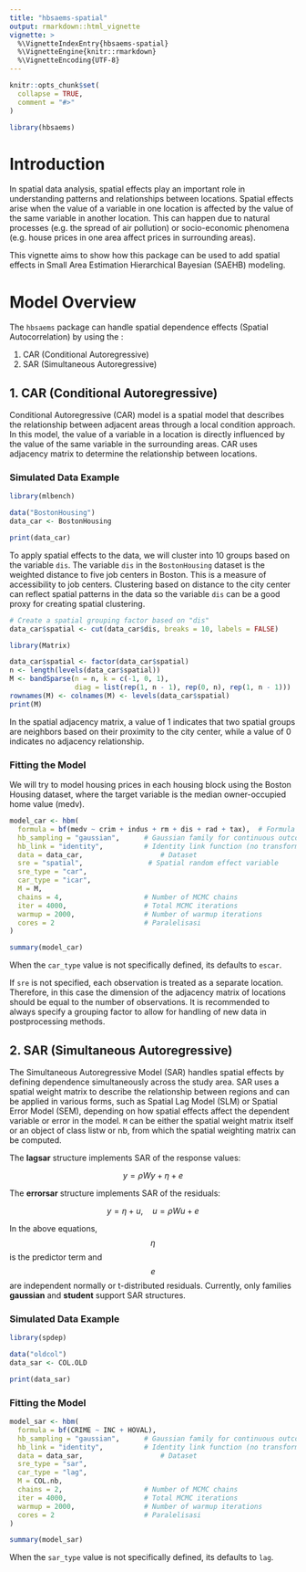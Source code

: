 ```yaml
---
title: "hbsaems-spatial"
output: rmarkdown::html_vignette
vignette: >
  %\VignetteIndexEntry{hbsaems-spatial}
  %\VignetteEngine{knitr::rmarkdown}
  %\VignetteEncoding{UTF-8}
---
```


```r
knitr::opts_chunk$set(
  collapse = TRUE,
  comment = "#>"
)
```

```r
library(hbsaems)
```

# Introduction

In spatial data analysis, spatial effects play an important role in understanding patterns and relationships between locations. Spatial effects arise when the value of a variable in one location is affected by the value of the same variable in another location. This can happen due to natural processes (e.g. the spread of air pollution) or socio-economic phenomena (e.g. house prices in one area affect prices in surrounding areas).

This vignette aims to show how this package can be used to add spatial effects in Small Area Estimation Hierarchical Bayesian (SAEHB) modeling.

# Model Overview

The `hbsaems` package can handle spatial dependence effects (Spatial Autocorrelation) by using the :

1.  CAR (Conditional Autoregressive)
2.  SAR (Simultaneous Autoregressive)

## 1. CAR (Conditional Autoregressive)

Conditional Autoregressive (CAR) model is a spatial model that describes the relationship between adjacent areas through a local condition approach. In this model, the value of a variable in a location is directly influenced by the value of the same variable in the surrounding areas. CAR uses adjacency matrix to determine the relationship between locations.

### Simulated Data Example

```r
library(mlbench)

data("BostonHousing")
data_car <- BostonHousing

print(data_car)
```

To apply spatial effects to the data, we will cluster into 10 groups based on the variable `dis`. The variable `dis` in the `BostonHousing` dataset is the weighted distance to five job centers in Boston. This is a measure of accessibility to job centers. Clustering based on distance to the city center can reflect spatial patterns in the data so the variable `dis` can be a good proxy for creating spatial clustering.

```r
# Create a spatial grouping factor based on "dis"
data_car$spatial <- cut(data_car$dis, breaks = 10, labels = FALSE)  

library(Matrix)

data_car$spatial <- factor(data_car$spatial)
n <- length(levels(data_car$spatial))
M <- bandSparse(n = n, k = c(-1, 0, 1), 
                diag = list(rep(1, n - 1), rep(0, n), rep(1, n - 1)))
rownames(M) <- colnames(M) <- levels(data_car$spatial)
print(M)
```
In the spatial adjacency matrix, a value of 1 indicates that two spatial groups are neighbors based on their proximity to the city center, while a value of 0 indicates no adjacency relationship.

### Fitting the Model

We will try to model housing prices in each housing block using the Boston Housing dataset, where the target variable is the median owner-occupied home value (medv).

```r
model_car <- hbm(
  formula = bf(medv ~ crim + indus + rm + dis + rad + tax),  # Formula model
  hb_sampling = "gaussian",      # Gaussian family for continuous outcomes
  hb_link = "identity",          # Identity link function (no transformation)
  data = data_car,                   # Dataset
  sre = "spatial",                # Spatial random effect variable
  sre_type = "car",
  car_type = "icar",
  M = M,
  chains = 4,                    # Number of MCMC chains
  iter = 4000,                   # Total MCMC iterations
  warmup = 2000,                 # Number of warmup iterations
  cores = 2                      # Paralelisasi
)

summary(model_car)
```
When the `car_type` value is not specifically defined, its defaults to `escar`.

If `sre` is not specified, each observation is treated as a separate location. Therefore, in this case the dimension of the adjacency matrix of locations should be equal to the number of observations. It is recommended to always specify a grouping factor to allow for handling of new data in postprocessing methods.

## 2. SAR (Simultaneous Autoregressive)

The Simultaneous Autoregressive Model (SAR) handles spatial effects by defining dependence simultaneously across the study area. SAR uses a spatial weight matrix to describe the relationship between regions and can be applied in various forms, such as Spatial Lag Model (SLM) or Spatial Error Model (SEM), depending on how spatial effects affect the dependent variable or error in the model. `M` can be either the spatial weight matrix itself or an object of class listw or nb, from which the spatial weighting matrix can be computed.

The **lagsar** structure implements SAR of the response values:

$$y = \rho W y + \eta + e$$

The **errorsar** structure implements SAR of the residuals:

$$y = \eta + u, \quad u = \rho W u + e$$

In the above equations, $$\eta$$ is the predictor term and $$e$$ are independent normally or t-distributed residuals. Currently, only families **gaussian** and **student** support SAR structures.

### Simulated Data Example

```r
library(spdep)

data("oldcol")
data_sar <- COL.OLD

print(data_sar)
```


### Fitting the Model

```r
model_sar <- hbm(
  formula = bf(CRIME ~ INC + HOVAL),  
  hb_sampling = "gaussian",      # Gaussian family for continuous outcomes
  hb_link = "identity",          # Identity link function (no transformation)
  data = data_sar,                   # Dataset
  sre_type = "sar",
  car_type = "lag",
  M = COL.nb,
  chains = 2,                    # Number of MCMC chains
  iter = 4000,                   # Total MCMC iterations
  warmup = 2000,                 # Number of warmup iterations
  cores = 2                      # Paralelisasi
)

summary(model_sar)
```

When the `sar_type` value is not specifically defined, its defaults to `lag`.